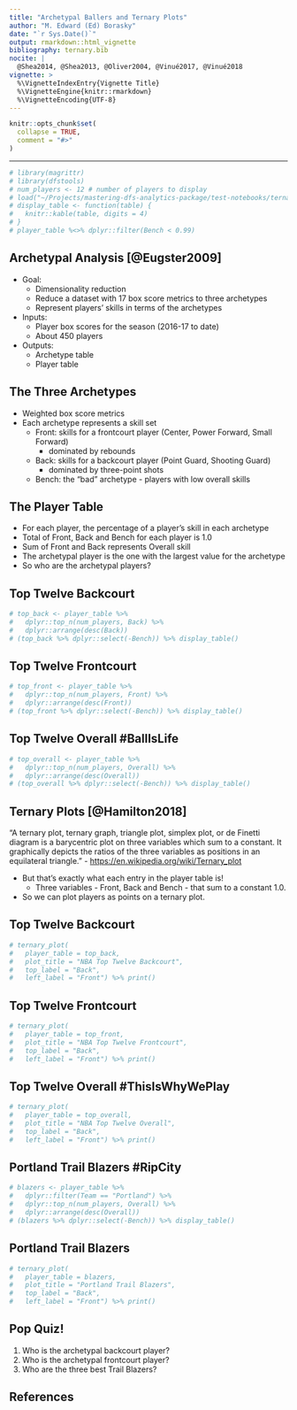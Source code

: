 ```yaml
---
title: "Archetypal Ballers and Ternary Plots"
author: "M. Edward (Ed) Borasky"
date: "`r Sys.Date()`"
output: rmarkdown::html_vignette
bibliography: ternary.bib
nocite: | 
  @Shea2014, @Shea2013, @Oliver2004, @Vinué2017, @Vinué2018
vignette: >
  %\VignetteIndexEntry{Vignette Title}
  %\VignetteEngine{knitr::rmarkdown}
  %\VignetteEncoding{UTF-8}
---
```


```r
knitr::opts_chunk$set(
  collapse = TRUE,
  comment = "#>"
)
```

---

```r
# library(magrittr)
# library(dfstools)
# num_players <- 12 # number of players to display
# load("~/Projects/mastering-dfs-analytics-package/test-notebooks/ternary-data.RData")
# display_table <- function(table) {
#   knitr::kable(table, digits = 4)
# }
# player_table %<>% dplyr::filter(Bench < 0.99)

```

## Archetypal Analysis [@Eugster2009]
* Goal:
    - Dimensionality reduction
    - Reduce a dataset with 17 box score metrics to three archetypes
    - Represent players' skills in terms of the archetypes
* Inputs:
    - Player box scores for the season (2016-17 to date)
    - About 450 players
* Outputs:
    - Archetype table
    - Player table

## The Three Archetypes
* Weighted box score metrics
* Each archetype represents a skill set
    - Front: skills for a frontcourt player (Center, Power Forward, Small Forward)
        - dominated by rebounds
    - Back: skills for a backcourt player (Point Guard, Shooting Guard) 
        - dominated by three-point shots
    - Bench: the "bad" archetype - players with low overall skills

## The Player Table
* For each player, the percentage of a player's skill in each archetype
* Total of Front, Back and Bench for each player is 1.0
* Sum of Front and Back represents Overall skill
* The archetypal player is the one with the largest value for the archetype
* So who are the archetypal players?

## Top Twelve Backcourt
```r
# top_back <- player_table %>% 
#   dplyr::top_n(num_players, Back) %>% 
#   dplyr::arrange(desc(Back))
# (top_back %>% dplyr::select(-Bench)) %>% display_table()

```

## Top Twelve Frontcourt
```r
# top_front <- player_table %>% 
#   dplyr::top_n(num_players, Front) %>% 
#   dplyr::arrange(desc(Front))
# (top_front %>% dplyr::select(-Bench)) %>% display_table()
```

## Top Twelve Overall #BallIsLife
```r
# top_overall <- player_table %>% 
#   dplyr::top_n(num_players, Overall) %>% 
#   dplyr::arrange(desc(Overall))
# (top_overall %>% dplyr::select(-Bench)) %>% display_table()
```

## Ternary Plots [@Hamilton2018]
"A ternary plot, ternary graph, triangle plot, simplex plot, or de Finetti diagram is a barycentric plot on three variables which sum to a constant. It graphically depicts the ratios of the three variables as positions in an equilateral triangle. " - <https://en.wikipedia.org/wiki/Ternary_plot>

* But that's exactly what each entry in the player table is!
    - Three variables - Front, Back and Bench - that sum to a constant 1.0.
* So we can plot players as points on a ternary plot.

## Top Twelve Backcourt
```r
# ternary_plot(
#   player_table = top_back, 
#   plot_title = "NBA Top Twelve Backcourt", 
#   top_label = "Back", 
#   left_label = "Front") %>% print()
```

## Top Twelve Frontcourt
```r
# ternary_plot(
#   player_table = top_front, 
#   plot_title = "NBA Top Twelve Frontcourt", 
#   top_label = "Back", 
#   left_label = "Front") %>% print()
```

## Top Twelve Overall #ThisIsWhyWePlay
```r
# ternary_plot(
#   player_table = top_overall, 
#   plot_title = "NBA Top Twelve Overall", 
#   top_label = "Back", 
#   left_label = "Front") %>% print()
```

## Portland Trail Blazers #RipCity
```r
# blazers <- player_table %>% 
#   dplyr::filter(Team == "Portland") %>% 
#   dplyr::top_n(num_players, Overall) %>% 
#   dplyr::arrange(desc(Overall))
# (blazers %>% dplyr::select(-Bench)) %>% display_table()
```

## Portland Trail Blazers
```r
# ternary_plot(
#   player_table = blazers, 
#   plot_title = "Portland Trail Blazers", 
#   top_label = "Back", 
#   left_label = "Front") %>% print()
```

## Pop Quiz!
1. Who is the archetypal backcourt player?
2. Who is the archetypal frontcourt player?
3. Who are the three best Trail Blazers?

## References
